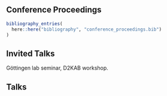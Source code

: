 ## Conference Proceedings

```r
bibliography_entries(
  here::here("bibliography", "conference_proceedings.bib")
)
```

## Invited Talks

Göttingen lab seminar, D2KAB workshop.

## Talks